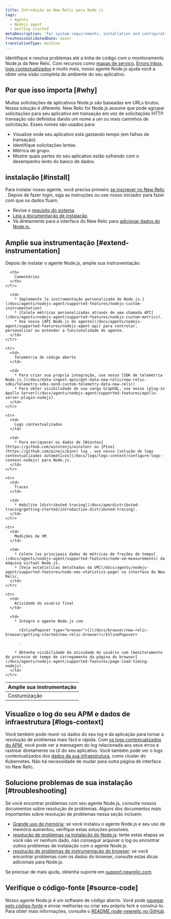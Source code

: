 ```yaml
---
title: Introdução ao New Relic para Node.js
tags:
  - Agents
  - Nodejs agent
  - Getting started
metaDescription: 'For system requirements, installation and configuration procedures, and troubleshooting tips for New Relic''s Node.js agent, start here.'
freshnessValidatedDate: never
translationType: machine
---
```


Identifique e resolva problemas até a linha de código com o monitoramento Node.js da New Relic. Com recursos como [mapas de serviço](/docs/data-analysis/service-maps/get-started/introduction-service-maps), [Errors Inbox](/docs/errors-inbox/errors-inbox), [logs contextualizados](/docs/apm/new-relic-apm/getting-started/get-started-logs-context) e muito mais, nosso agente Node.js ajuda você a obter uma visão completa do ambiente do seu aplicativo.

## Por que isso importa [#why]

Muitas solicitações de aplicativos Node.js são baseadas em URLs brutos. Nossa solução é diferente. New Relic for Node.js assume que pode agrupar solicitações para seu aplicativo em transação em vez de solicitações HTTP. transação são definidos dando um nome a um ou mais caminhos de solicitação. Esses nomes são usados para:

* Visualize onde seu aplicativo está gastando tempo (em falhas de transação).
* Identifique solicitações lentas.
* Métrica de grupo.
* Mostre quais partes do seu aplicativo estão sofrendo com o desempenho lento do banco de dados.

## instalação [#install]

Para instalar nosso agente, você precisa primeiro [se inscrever no New Relic](https://newrelic.com/signup) . Depois de fazer login, siga as instruções ou use nosso iniciador para fazer com que os dados fluam.

* Revise o [requisito do sistema](/docs/agents/nodejs-agent/getting-started/compatibility-requirements-nodejs-agent).
* [Leia a documentação de instalação](/docs/agents/nodejs-agent/installation-configuration/install-nodejs-agent).
* Vá diretamente para a interface do New Relic para [adicionar dados do Node.js.](https://one.newrelic.com/launcher/nr1-core.settings?pane=eyJuZXJkbGV0SWQiOiJ0dWNzb24ucGxnLWluc3RydW1lbnQtZXZlcnl0aGluZyJ9&cards%5B0%5D=eyJuZXJkbGV0SWQiOiJzZXR1cC1uZXJkbGV0cy5zZXR1cC1ub2RlLWludGVncmF0aW9uIiwiYWNjb3VudElkIjoyNjQwNDA5fQ==&platform%5BaccountId%5D=1)

## Amplie sua instrumentação [#extend-instrumentation]

Depois de instalar o agente Node.js, amplie sua instrumentação:

<table>
  <thead>
    <tr>
      <th style={{ width: "200px" }}>
        Amplie sua instrumentação
      </th>

      <th>
        Comentários
      </th>
    </tr>
  </thead>

  <tbody>
    <tr>
      <td>
        Costumização
      </td>

      <td>
        * Implemente [a instrumentação personalizada do Node.js.](/docs/agents/nodejs-agent/supported-features/nodejs-custom-instrumentation)
        * [Colete métricas personalizadas através de uma chamada API](/docs/agents/nodejs-agent/supported-features/nodejs-custom-metrics).
        * Use nossa [API Node.js do agente](/docs/agents/nodejs-agent/supported-features/nodejs-agent-api) para controlar, personalizar ou estender a funcionalidade do agente.
      </td>
    </tr>

    <tr>
      <td>
        Telemetria de código aberto
      </td>

      <td>
        * Para criar sua própria integração, use nosso [SDK de telemetria Node.js.](/docs/data-ingest-apis/get-data-new-relic/new-relic-sdks/telemetry-sdks-send-custom-telemetry-data-new-relic)
        * Para obter visibilidade de sua carga GraphQL, use nosso [plug-in Apollo Server](/docs/agents/nodejs-agent/supported-features/apollo-server-plugin-nodejs).
      </td>
    </tr>

    <tr>
      <td>
        Logs contextualizados
      </td>

      <td>
        * Para enriquecer os dados de [Winston](https://github.com/winstonjs/winston) ou [Pino](https://github.com/pinojs/pino) log , use nossa [solução de logs contextualizados automáticos](/docs/logs/logs-context/configure-logs-context-nodejs) para Node.js.
      </td>
    </tr>

    <tr>
      <td>
        Traces
      </td>

      <td>
        * Habilite [distributed tracing](/docs/apm/distributed-tracing/getting-started/introduction-distributed-tracing).
      </td>
    </tr>

    <tr>
      <td>
        Medições de VM
      </td>

      <td>
        * Colete [os principais dados de métricas de frações de tempo](/docs/agents/nodejs-agent/supported-features/node-vm-measurements) da máquina virtual Node.js.
        * [Veja estatísticas detalhadas da VM](/docs/agents/nodejs-agent/supported-features/node-vms-statistics-page) na interface do New Relic.
      </td>
    </tr>

    <tr>
      <td>
        Atividade do usuário final
      </td>

      <td>
        * Integre o agente Node.js com

          <InlinePopover type="browser">[](/docs/browser/new-relic-browser/getting-started/new-relic-browser)</InlinePopover>

          .

        * Obtenha visibilidade da atividade do usuário com [monitoramento do processo de tempo de carregamento da página do browser](/docs/agents/nodejs-agent/supported-features/page-load-timing-nodejs).
      </td>
    </tr>
  </tbody>
</table>

## Visualize o log do seu APM e dados de infraestrutura [#logs-context]

Você também pode reunir os dados do seu log e da aplicação para tornar a resolução de problemas mais fácil e rápida. Com [os logs contextualizados do APM](/docs/apm/new-relic-apm/getting-started/get-started-logs-context), você pode ver a mensagem do log relacionada aos seus erros e rastrear diretamente na UI do seu aplicativo. Você também pode ver o logs contextualizados dos [dados da sua infraestrutura](/docs/logs/forward-logs/forward-your-logs-using-infrastructure-agent/), como cluster do Kubernetes. Não há necessidade de mudar para outra página de interface no New Relic.

## Solucione problemas de sua instalação [#troubleshooting]

Se você encontrar problemas com seu agente Node.js, consulte nossos documentos sobre resolução de problemas. Alguns dos documentos mais importantes sobre resolução de problemas nessa seção incluem:

* [Grande uso de memória](/docs/agents/nodejs-agent/troubleshooting/troubleshooting-large-memory-usage-nodejs): se você instalou o agente Node.js e seu uso de memória aumentou, verifique estas soluções possíveis.
* [resolução de problemas na instalação do Node.js](/docs/agents/nodejs-agent/troubleshooting/troubleshooting-your-nodejs-installation): tente estas etapas se você não vir nenhum dado, não conseguir arquivar o log ou encontrar outros problemas de instalação com o agente Node.js.
* [resolução de problemas de instrumentação do browser](/docs/agents/nodejs-agent/troubleshooting/troubleshooting-page-load-timing-nodejs): se você encontrar problemas com os dados do browser, consulte estas dicas adicionais para Node.js.

Se precisar de mais ajuda, obtenha suporte em [support.newrelic.com](https://support.newrelic.com).

## Verifique o código-fonte [#source-code]

Nosso agente Node.js é um software de código aberto. Você pode [navegar pelo código-fonte](https://github.com/newrelic/node-newrelic) e enviar melhorias ou criar seu próprio fork e construí-lo. Para obter mais informações, consulte o [README node-newrelic no GitHub](https://github.com/newrelic/node-newrelic/blob/main/README.md).